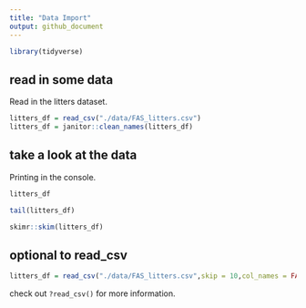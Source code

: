 ```yaml
---
title: "Data Import"
output: github_document
---
```


```r
library(tidyverse)
```

## read in some data

Read in the litters dataset.

```r
litters_df = read_csv("./data/FAS_litters.csv")
litters_df = janitor::clean_names(litters_df)
```



## take a look at the data

Printing in the console.

```r
litters_df
```

```r
tail(litters_df)
```

```r
skimr::skim(litters_df)
```

## optional to read_csv
```r
litters_df = read_csv("./data/FAS_litters.csv",skip = 10,col_names = FALSE)
```

check out `?read_csv()` for more information.
